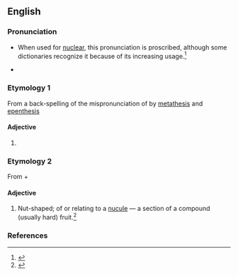 ==English==
{{wikipedia}}
===Pronunciation===
* {{a|GenAm}} {{IPA|/ˈnukjʉlɚ/|lang=en}} {{enPR|no͞oʹkyələr}} When used for [[nuclear]], this pronunciation is proscribed, although some dictionaries recognize it because of its increasing usage.<ref>{{cite web|
| author = Arnold Zwicky
| url = http://itre.cis.upenn.edu/%7Emyl/languagelog/archives/001133.html
| title= The thin line between error and mere variation
| date = June 29, 2004
| accessdate = 2006-10-23
}}</ref> 
* {{a|RP}} {{IPA|/ˈnjuːkjələ/|lang=en}} {{enPR|nyo͞oʹkyələ}}

===Etymology 1===
From a back-spelling of the mispronunciation of {{term|nuclear}} by [[metathesis]] and [[epenthesis]]

====Adjective====
{{en-adj|-}}

# {{context|humorous|lang=en}} {{eye dialect of|nuclear|lang=en}}

===Etymology 2===
From {{term|nucule|lang=en}} + {{term|-ar|lang=en}}

====Adjective====
{{en-adj}}

# {{context|botany|lang=en}} Nut-shaped; of or relating to a [[nucule]] — a section of a compound (usually hard) fruit.<ref>{{reference-book|title=Oxford English Dictionary|edition=3rd|year=2003|chapter=nucule}}</ref>

===References===
<references/>